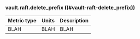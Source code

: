 ### vault.raft.delete_prefix ((#vault-raft-delete_prefix))

Metric type | Units | Description
----------- | ----- | -----------
BLAH     | BLAH    | BLAH
